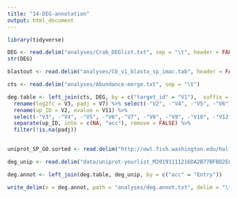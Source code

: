 ```yaml
---
title: "14-DEG-annotation"
output: html_document
---
```

```r
library(tidyverse)
```


```r
DEG <- read.delim("analyses/Crab_DEGlist.txt", sep = "\t", header = FALSE)
str(DEG)
```

```r
blastout <- read.delim("analyses/Cb_v1_blastx_sp_imac.tab", header = FALSE)
```

```r
cts <- read.delim("analyses/Abundance-merge.txt", sep = "\t")
```

```r
deg.table <- left_join(cts, DEG, by = c("target_id" = "V1"),  suffix = c(".x", ".y")) %>%
  rename(log2fc = V3, padj = V7) %>% select(-"V2", -"V4", -"V5", -"V6") %>%  left_join(blastout, by = c("target_id" = "V1")) %>%
  rename(up_ID = V2, evalue = V11) %>%
  select(-"V3", -"V4", -"V5", -"V6",-"V7", -"V8", -"V9", -"V10", -"V12") %>%
  separate(up_ID, into = c(NA, "acc"), remove = FALSE) %>%
  filter(!is.na(padj))
  
```

```r

uniprot_SP_GO.sorted <- read.delim("http://owl.fish.washington.edu/halfshell/bu-alanine-wd/17-07-20/uniprot-SP-GO.sorted", sep = "\t", header = FALSE)

```

```r
deg_unip <- read.delim("data/uniprot-yourlist_M20191111216DA2B77BFBD2E6699CA9B6D1C41EB2531E3DR.tab")
```


```r
deg.annot <- left_join(deg.table, deg_unip, by = c("acc" = "Entry"))
```


```r
write_delim(x = deg.annot, path = "analyses/deg.annot.txt", delim = "\t")
```

